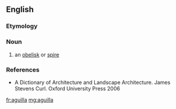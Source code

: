 ==English==

===Etymology===
{{etystub|en}}

===Noun===
{{en-noun}}
# {{label|en|architecture}} an [[obelisk]] or [[spire]]

===References===
* A Dictionary of Architecture and Landscape Architecture. James Stevens Curl. Oxford University Press 2006

[[fr:aguilla]]
[[mg:aguilla]]